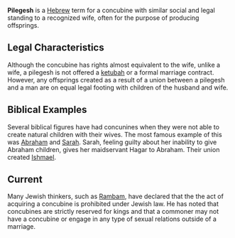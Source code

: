 '''Pilegesh''' is a [[Hebrew language|Hebrew]] term for a concubine with similar social and legal standing to a recognized wife, often for the purpose of producing offsprings.

==Legal Characteristics==
Although the concubine has rights almost equivalent to the wife, unlike a wife, a pilegesh is not offered a [[ketubah]] or a formal marriage contract. However, any offsprings created as a result of a union between a pilegesh and a man are on equal legal footing with children of the husband and wife.

==Biblical Examples==
Several biblical figures have had concunines when they were not able to create natural children with their wives. The most famous example of this was [[Abraham]] and [[Sarah]]. Sarah, feeling guilty about her inability to give Abraham children, gives her maidservant Hagar to Abraham. Their union created [[Ishmael]].

==Current==
Many Jewish thinkers, such as [[Rambam]], have declared that the the act of acquiring a concubine is prohibited under Jewish law. He has noted that concubines are strictly reserved for kings and that a commoner may not have a concubine or engage in any type of sexual relations outside of a marriage. 

{{Vocab-stub}}
{{HeBible-stub}}
{{wikify}}